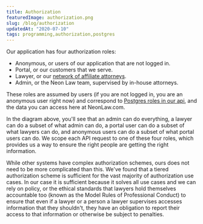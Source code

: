 ```yaml
---
title: Authorization
featuredImage: authorization.png
slug: /blog/authorization
updatedAt: "2020-07-10"
tags: programming,authorization,postgres
---
```


Our application has four authorization roles:

* Anonymous, or users of our application that are not logged in.
* Portal, or our customers that we serve.
* Lawyer, or our [network of affiliate attorneys](/about-us).
* Admin, or the Neon Law team, supervised by in-house attorneys.

These roles are assumed by users (if you are not logged in, you are an
anonymous user right now) and correspond to [Postgres roles in our
api](https://github.com/NeonLaw/api/blob/development/migrations/committed/000002.sql),
and the data you can access here at NeonLaw.com.

In the diagram above, you'll see that an admin
can do everything, a lawyer can do a subset of what admin can do, a portal
user can do a subset of what lawyers can do, and anonymous users can do a
subset of what portal users can do. We scope each API request to one of these
four roles, which provides us a way to ensure the right people are getting
the right information.

While other systems have complex authorization schemes, ours does not need to
be more complicated than this. We've found that a tiered authorization scheme
is sufficient for the vast majority of authorization use cases. In our case
it is sufficient because it solves all use cases and we can rely on policy,
or the ethical standards that lawyers hold themselves accountable too (known
as the Model Rules of Professional Conduct) to ensure that even if a lawyer
or a person a lawyer supervises accesses information that they shouldn't,
they have an obligation to report their access to that information or
otherwise be subject to penalties.
